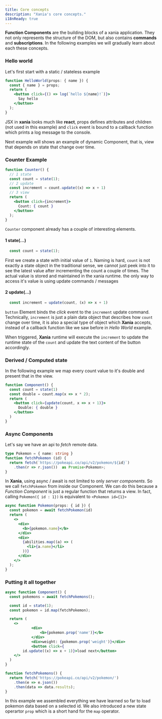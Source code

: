```yaml
---
title: Core concepts
description: "Xania's core concepts."
i18nReady: true
---
```


**Function Components** are the building blocks of a xania application. They not only represents  the structure of the DOM, but also contains **commands** and **subscriptions**. In the following examples we will gradually learn about each these concepts.

### Hello world
Let's first start with a static / stateless example

```jsx
function HelloWorld(props: { name }) {
  const { name } = props;
  return (
    <button click={() => log(`hello ${name}!`)}>
      Say hello
    </button>
  );
}
```
<HelloWorld name="Ibrahim" client:only="xania"  />

JSX in **xania** looks much like **react**, props defines attributes and children (not used in this example) and `click` event is bound to a callback function which prints a log message to the console.

Next example will shows an example of dynamic Component, that is, view that depends on state that change over time.

### Counter Example

```jsx
function Counter() {
  // 1 state
  const count = state(1);
  // 2 update
  const increment = count.update((x) => x + 1)
  // 3 view
  return (
    <button click={increment}>
      Count: { count }
    </button>
  );
}
```
<Counter client:only="xania"  />

`Counter` component already has a couple of interesting elements. 

#### 1 state(...)

```jsx
  const count = state(1);
```

First we create a state with initial value of `1`. Naming is hard, `count` is not exactly a state object in the traditional sense, we cannot just peek into it to see the latest value after incrementing the count a couple of times. The actual value is stored and maintained in the xania runtime. the only way to access it's value is using update commands / messages

#### 2 update(...)
```jsx
  const increment = update(count, (x) => x + 1)
```
`button` Element binds the *click* event to the `increment` update command. Technically, `increment` is just a plain data object that describes how `count` change over time, it is also a special type of object which **Xania** accepts, instead of a callback function like we saw before in *Hello World* example.

When triggered, **Xania** runtime will execute the `increment` to update the runtime state of the `count` and update the text content of the button accordingly. 

### Derived / Computed state

In the following example we map every count value to it's double and present that in the view.

```jsx { 3 }
function Component() {
  const count = state(1)
  const double = count.map(x => x * 2);
  return (
    <button click={update(count, x => x + 1)}>
      Double: { double }
    </button>
  )
}
```
<DoubleCounter client:only="xania"  />

### Async Components

Let's say we have an api to *fetch* remote data.

```typescript
type Pokemon = { name: string }
function fetchPokemon (id) { 
  return fetch(`https://pokeapi.co/api/v2/pokemon/${id}`)
    .then(r => r.json())  as Promise<Pokemon>;
}

```

In **Xania**, using async / await is not limited to only *server components*. 
So we call `fetchPokemon` from inside our Component. We can do this because a *Function Component* is just a regular function that returns a view. In fact, calling `Pokemon({ id : 1})` is equivalent to `<Pokemon id={1}>`


```jsx { 2 }
async function Pokemon(props: { id }) {
  const pokemon = await fetchPokemon(id)
  return (
    <>
      <div>
        <b>{pokemon.name}</b>
      </div>
      <div>
        {abilities.map((a) => (
          <li>{a.name}</li>
        ))}
      </div>
    </>
  );
}

```
<PokemonProfile id="ditto" client:only="xania"  />

### Putting it all together

```jsx {2, 5}
async function Component() {
  const pokemons = await fetchPokemons();

  const id = state(1);
  const pokemon = id.map(fetchPokemon);

  return (
    <>
			<div>
				<b>{pokemon.prop('name')}</b>
			</div>
			<div>weight: {pokemon.prop('weight')}</div>
			<button click={
        id.update((x) => x + 1)}>load next</button>
    </>
  )
}

function fetchPokemons() { 
  return fetch('https://pokeapi.co/api/v2/pokemon/')
    .then(e => e.json())
    .then(data => data.results);
}

```

<PokemonApp client:only="xania"  />

In this example we assembled everything we have learned so far to load pokemon data based on a selected id. We also introduced a new state operartor `prop` which is a short hand for the `map` operator.

